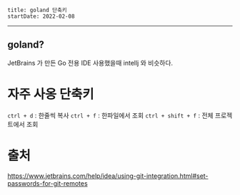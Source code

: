 ```
title: goland 단축키
startDate: 2022-02-08
```
---


## goland?
JetBrains 가 만든 Go 전용 IDE
사용했을때 intellj 와 비슷하다. 

# 자주 사옹 단축키
`ctrl + d` : 한줄씩 복사
`ctrl + f` : 한파일에서 조회
`ctrl + shift + f` : 전체 프로젝트에서 조회

# 출처
https://www.jetbrains.com/help/idea/using-git-integration.html#set-passwords-for-git-remotes